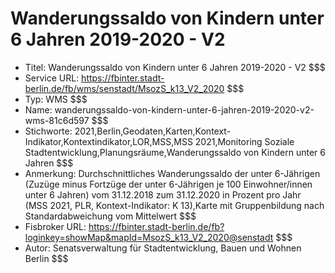 # Wanderungssaldo von Kindern unter 6 Jahren 2019-2020 - V2
- Titel: Wanderungssaldo von Kindern unter 6 Jahren 2019-2020 - V2 $$$
- Service URL: https://fbinter.stadt-berlin.de/fb/wms/senstadt/MsozS_k13_V2_2020 $$$
- Typ: WMS $$$
- Name: wanderungssaldo-von-kindern-unter-6-jahren-2019-2020-v2-wms-81c6d597 $$$
- Stichworte: 2021,Berlin,Geodaten,Karten,Kontext-Indikator,Kontextindikator,LOR,MSS,MSS 2021,Monitoring Soziale Stadtentwicklung,Planungsräume,Wanderungssaldo von Kindern unter 6 Jahren $$$
- Anmerkung: Durchschnittliches Wanderungssaldo der unter 6-Jährigen (Zuzüge minus Fortzüge der unter 6-Jährigen je 100 Einwohner/innen unter 6 Jahren) vom 31.12.2018 zum 31.12.2020 in Prozent pro Jahr (MSS 2021, PLR, Kontext-Indikator: K 13),Karte mit Gruppenbildung nach Standardabweichung vom Mittelwert $$$
- Fisbroker URL: https://fbinter.stadt-berlin.de/fb?loginkey=showMap&mapId=MsozS_k13_V2_2020@senstadt $$$
- Autor: Senatsverwaltung für Stadtentwicklung, Bauen und Wohnen Berlin $$$
